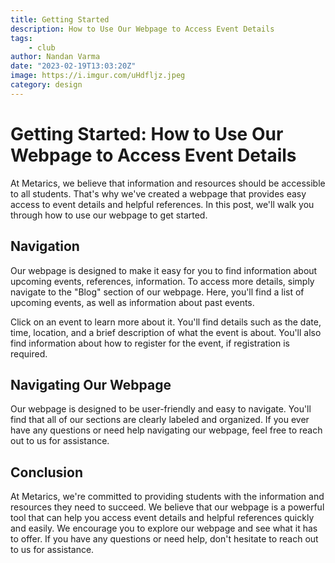 ```yaml
---
title: Getting Started
description: How to Use Our Webpage to Access Event Details
tags: 
    - club
author: Nandan Varma
date: "2023-02-19T13:03:20Z"
image: https://i.imgur.com/uHdfljz.jpeg
category: design
---
```



# Getting Started: How to Use Our Webpage to Access Event Details

At Metarics, we believe that information and resources should be accessible to all students. That's why we've created a webpage that provides easy access to event details and helpful references. In this post, we'll walk you through how to use our webpage to get started.

## Navigation

<Nav></Nav>

Our webpage is designed to make it easy for you to find information about upcoming events, references, information. To access more details, simply navigate to the "Blog" section of our webpage. Here, you'll find a list of upcoming events, as well as information about past events.

Click on an event to learn more about it. You'll find details such as the date, time, location, and a brief description of what the event is about. You'll also find information about how to register for the event, if registration is required.


## Navigating Our Webpage
Our webpage is designed to be user-friendly and easy to navigate. You'll find that all of our sections are clearly labeled and organized. If you ever have any questions or need help navigating our webpage, feel free to reach out to us for assistance.

## Conclusion
At Metarics, we're committed to providing students with the information and resources they need to succeed. We believe that our webpage is a powerful tool that can help you access event details and helpful references quickly and easily. We encourage you to explore our webpage and see what it has to offer. If you have any questions or need help, don't hesitate to reach out to us for assistance.